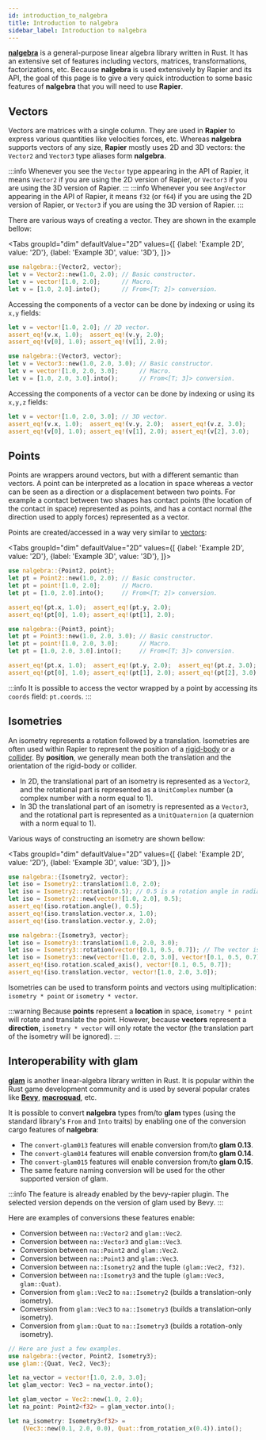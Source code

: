```yaml
---
id: introduction_to_nalgebra
title: Introduction to nalgebra
sidebar_label: Introduction to nalgebra
---
```



[**nalgebra**](https://nalgebra.org) is a general-purpose linear algebra library written in Rust. It has an extensive
set of features including vectors, matrices, transformations, factorizations, etc. Because **nalgebra** is used
extensively by Rapier and its API, the goal of this page is to give a very quick introduction to some basic features
of **nalgebra** that you will need to use **Rapier**.

## Vectors
Vectors are matrices with a single column. They are used in **Rapier** to express various quantities like velocities
forces, etc. Whereas **nalgebra** supports vectors of any size, **Rapier** mostly uses 2D and 3D vectors: the `Vector2`
and `Vector3` type aliases form **nalgebra**.

:::info
Whenever you see the `Vector` type appearing in the API of Rapier, it means `Vector2` if you are
using the 2D version of Rapier, or `Vector3` if you are using the 3D version of Rapier.
:::
:::info
Whenever you see `AngVector` appearing in the API of Rapier, it means `f32` (or `f64`) if you are using the 2D
version of Rapier, or `Vector3` if you are using the 3D version of Rapier.
:::

There are various ways of creating a vector. They are shown in the example bellow:

<Tabs
  groupId="dim"
  defaultValue="2D"
  values={[
    {label: 'Example 2D', value: '2D'},
    {label: 'Example 3D', value: '3D'},
  ]}>
  <TabItem value="2D">

```rust
use nalgebra::{Vector2, vector};
let v = Vector2::new(1.0, 2.0); // Basic constructor.
let v = vector![1.0, 2.0];      // Macro.
let v = [1.0, 2.0].into();      // From<[T; 2]> conversion.
```

Accessing the components of a vector can be done by indexing or using its `x,y` fields:

```rust
let v = vector![1.0, 2.0]; // 2D vector.
assert_eq!(v.x, 1.0);  assert_eq!(v.y, 2.0);
assert_eq!(v[0], 1.0); assert_eq!(v[1], 2.0);
```

  </TabItem>
  <TabItem value="3D">

```rust
use nalgebra::{Vector3, vector};
let v = Vector3::new(1.0, 2.0, 3.0); // Basic constructor.
let v = vector![1.0, 2.0, 3.0];      // Macro.
let v = [1.0, 2.0, 3.0].into();      // From<[T; 3]> conversion.
```

Accessing the components of a vector can be done by indexing or using its `x,y,z` fields:

```rust
let v = vector![1.0, 2.0, 3.0]; // 3D vector.
assert_eq!(v.x, 1.0);  assert_eq!(v.y, 2.0);  assert_eq!(v.z, 3.0);
assert_eq!(v[0], 1.0); assert_eq!(v[1], 2.0); assert_eq!(v[2], 3.0);
```

  </TabItem>
</Tabs>

## Points
Points are wrappers around vectors, but with a different semantic than vectors. A point can be interpreted as a location in
space whereas a vector can be seen as a direction or a displacement between two points. For example
a contact between two shapes has contact points (the location of the contact in space) represented as points,
and has a contact normal (the direction used to apply forces) represented as a vector.

Points are created/accessed in a way very similar to [vectors](#vectors):

<Tabs
  groupId="dim"
  defaultValue="2D"
  values={[
    {label: 'Example 2D', value: '2D'},
    {label: 'Example 3D', value: '3D'},
  ]}>
  <TabItem value="2D">

```rust
use nalgebra::{Point2, point};
let pt = Point2::new(1.0, 2.0); // Basic constructor.
let pt = point![1.0, 2.0];      // Macro.
let pt = [1.0, 2.0].into();     // From<[T; 2]> conversion.

assert_eq!(pt.x, 1.0);  assert_eq!(pt.y, 2.0);
assert_eq!(pt[0], 1.0); assert_eq!(pt[1], 2.0);
```

  </TabItem>
  <TabItem value="3D">

```rust
use nalgebra::{Point3, point};
let pt = Point3::new(1.0, 2.0, 3.0); // Basic constructor.
let pt = point![1.0, 2.0, 3.0];      // Macro.
let pt = [1.0, 2.0, 3.0].into();     // From<[T; 3]> conversion.

assert_eq!(pt.x, 1.0);  assert_eq!(pt.y, 2.0);  assert_eq!(pt.z, 3.0);
assert_eq!(pt[0], 1.0); assert_eq!(pt[1], 2.0); assert_eq!(pt[2], 3.0);
```

  </TabItem>
</Tabs>

:::info
It is possible to access the vector wrapped by a point by accessing its `coords` field: `pt.coords`.
:::

## Isometries
An isometry represents a rotation followed by a translation. Isometries are often used within Rapier to represent
the position of a [rigid-body](rigid_bodies#position) or a [collider](colliders#position). By **position**, we generally
mean both the translation and the orientation of the rigid-body or collider.
- In 2D, the translational part of an isometry is represented as a `Vector2`, and the rotational part
  is represented as a `UnitComplex` number (a complex number with a norm equal to 1).
- In 3D the translational part of an isometry is represented as a `Vector3`, and the rotational part
  is represented as a `UnitQuaternion` (a quaternion with a norm equal to 1).

Various ways of constructing an isometry are shown bellow:

<Tabs
  groupId="dim"
  defaultValue="2D"
  values={[
    {label: 'Example 2D', value: '2D'},
    {label: 'Example 3D', value: '3D'},
  ]}>
  <TabItem value="2D">

```rust
use nalgebra::{Isometry2, vector};
let iso = Isometry2::translation(1.0, 2.0);
let iso = Isometry2::rotation(0.5); // 0.5 is a rotation angle in radians.
let iso = Isometry2::new(vector![1.0, 2.0], 0.5);
assert_eq!(iso.rotation.angle(), 0.5);
assert_eq!(iso.translation.vector.x, 1.0);
assert_eq!(iso.translation.vector.y, 2.0);
```

  </TabItem>
  <TabItem value="3D">

```rust
use nalgebra::{Isometry3, vector};
let iso = Isometry3::translation(1.0, 2.0, 3.0);
let iso = Isometry3::rotation(vector![0.1, 0.5, 0.7]); // The vector is the rotation in axis-angle format.
let iso = Isometry3::new(vector![1.0, 2.0, 3.0], vector![0.1, 0.5, 0.7]);
assert_eq!(iso.rotation.scaled_axis(), vector![0.1, 0.5, 0.7]);
assert_eq!(iso.translation.vector, vector![1.0, 2.0, 3.0]);
```

  </TabItem>
</Tabs>

Isometries can be used to transform points and vectors using multiplication: `isometry * point` or `isometry * vector`.

:::warning
Because **points** represent a **location** in space, `isometry * point` will rotate and translate the point. However,
because **vectors** represent a **direction**, `isometry * vector` will only rotate the vector (the translation part
of the isometry will be ignored).
:::

## Interoperability with glam
[**glam**](https://crates.io/crates/glam) is another linear-algebra library written in Rust. It is popular within
the Rust game development community and is used by several popular crates like [**Bevy**](https://bevyengine.org),
[**macroquad**](https://crates.io/crates/macroquad), etc.

It is possible to convert **nalgebra** types from/to **glam** types (using the standard library's `From` and `Into` traits)
by enabling one of the conversion cargo features of **nalgebra**:
- The `convert-glam013` features will enable conversion from/to **glam 0.13**.
- The `convert-glam014` features will enable conversion from/to **glam 0.14**.
- The `convert-glam015` features will enable conversion from/to **glam 0.15**.
- The same feature naming conversion will be used for the other supported version of glam.

<bevy>

:::info
The feature is already enabled by the bevy-rapier plugin. The selected version depends on the version
of glam used by Bevy.
:::

</bevy>

Here are examples of conversions these features enable:
- Conversion between `na::Vector2` and `glam::Vec2`.
- Conversion between `na::Vector3` and `glam::Vec3`.
- Conversion between `na::Point2` and `glam::Vec2`.
- Conversion between `na::Point3` and `glam::Vec3`.
- Conversion between `na::Isometry2` and the tuple `(glam::Vec2, f32)`.
- Conversion between `na::Isometry3` and the tuple `(glam::Vec3, glam::Quat)`.
- Conversion from `glam::Vec2` to `na::Isometry2` (builds a translation-only isometry).
- Conversion from `glam::Vec3` to `na::Isometry3` (builds a translation-only isometry).
- Conversion from `glam::Quat` to `na::Isometry3` (builds a rotation-only isometry).

```rust
// Here are just a few examples.
use nalgebra::{vector, Point2, Isometry3};
use glam::{Quat, Vec2, Vec3};

let na_vector = vector![1.0, 2.0, 3.0];
let glam_vector: Vec3 = na_vector.into();

let glam_vector = Vec2::new(1.0, 2.0);
let na_point: Point2<f32> = glam_vector.into();

let na_isometry: Isometry3<f32> = 
    (Vec3::new(0.1, 2.0, 0.0), Quat::from_rotation_x(0.4)).into();
```

